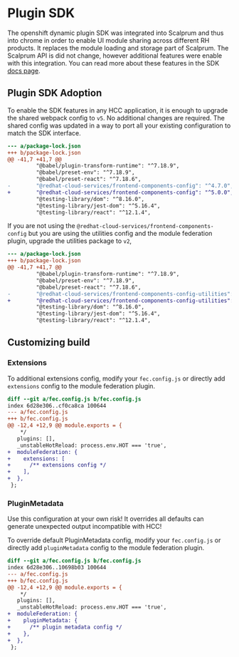 
# Plugin SDK

The openshift dynamic plugin SDK was integrated into Scalprum and thus into chrome in order to enable UI module sharing across different RH products. It replaces the module loading and storage part of Scalprum. The Scalprum API is did not change, however additional features were enable with this integration. You can read more about these features in the SDK [docs page](https://github.com/openshift/dynamic-plugin-sdk).

## Plugin SDK Adoption

To enable the SDK features in any HCC application, it is enough to upgrade the shared webpack config to `v5`. No additional changes are required. The shared config was updated in a way to port all your existing configuration to match the SDK interface. 

```diff
--- a/package-lock.json
+++ b/package-lock.json
@@ -41,7 +41,7 @@
         "@babel/plugin-transform-runtime": "^7.18.9",
         "@babel/preset-env": "^7.18.9",
         "@babel/preset-react": "^7.18.6",
-        "@redhat-cloud-services/frontend-components-config": "^4.7.0",
+        "@redhat-cloud-services/frontend-components-config": "^5.0.0",
         "@testing-library/dom": "^8.16.0",
         "@testing-library/jest-dom": "^5.16.4",
         "@testing-library/react": "^12.1.4",
``` 

If you are not using the `@redhat-cloud-services/frontend-components-config` but you are using the utilities config and the module federation plugin, upgrade the utilities package to `v2`,

```diff
--- a/package-lock.json
+++ b/package-lock.json
@@ -41,7 +41,7 @@
         "@babel/plugin-transform-runtime": "^7.18.9",
         "@babel/preset-env": "^7.18.9",
         "@babel/preset-react": "^7.18.6",
-        "@redhat-cloud-services/frontend-components-config-utilities": "^1.5.0",
+        "@redhat-cloud-services/frontend-components-config-utilities": "^2.0.0",
         "@testing-library/dom": "^8.16.0",
         "@testing-library/jest-dom": "^5.16.4",
         "@testing-library/react": "^12.1.4",
``` 

## Customizing build

### Extensions

To additional extensions config, modify your `fec.config.js` or directly add `extensions` config to the module federation plugin.

```diff
diff --git a/fec.config.js b/fec.config.js
index 6d28e306..cf0ca8ca 100644
--- a/fec.config.js
+++ b/fec.config.js
@@ -12,4 +12,9 @@ module.exports = {
    */
   plugins: [],
   _unstableHotReload: process.env.HOT === 'true',
+  moduleFederation: {
+    extensions: [
+      /** extensions config */
+    ],
+  },
 };

```

### PluginMetadata

<Alert className="pf-v5-u-mt-md pf-v5-u-mb-md" variant="info" title="Using this option is dangerous!">
  Use this configuration at your own risk! It overrides all defaults can generate unexpected output incompatible with HCC!
</Alert>

To override default PluginMetadata config, modify your `fec.config.js` or directly add `pluginMetadata` config to the module federation plugin.

```diff
diff --git a/fec.config.js b/fec.config.js
index 6d28e306..10698b03 100644
--- a/fec.config.js
+++ b/fec.config.js
@@ -12,4 +12,9 @@ module.exports = {
    */
   plugins: [],
   _unstableHotReload: process.env.HOT === 'true',
+  moduleFederation: {
+    pluginMetadata: {
+      /** plugin metadata config */
+    },
+  },
 };

```

